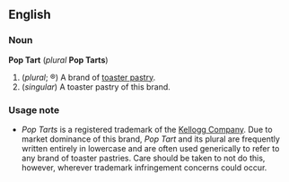 ==English==
===Noun===
'''Pop Tart''' (''plural'' '''Pop Tarts''')

#(''plural''; &reg;) A brand of [[toaster pastry]].
#(''singular'') A toaster pastry of this brand.

===Usage note===
*''Pop Tarts'' is a registered trademark of the [[Wikipedia:Kellogg Company|Kellogg Company]].  Due to market dominance of this brand, ''Pop Tart'' and its plural are frequently written entirely in lowercase and are often used generically to refer to any brand of toaster pastries.  Care should be taken to not do this, however, wherever trademark infringement concerns could occur.